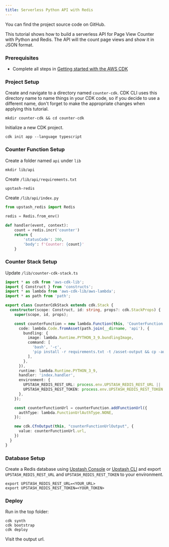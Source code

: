 ```yaml
---
title: Serverless Python API with Redis
---
```

<Card title="GitHub Repository" icon="github" href="https://github.com/upstash/redis-js/tree/main/examples/aws-cdk-python" horizontal>
  You can find the project source code on GitHub.
</Card>

This tutorial shows how to build a serverless API for Page View Counter with
Python and Redis. The API will the count page views and show it in JSON format.

### Prerequisites

- Complete all steps in [Getting started with the AWS CDK](https://docs.aws.amazon.com/cdk/v2/guide/getting_started.html)

### Project Setup

Create and navigate to a directory named `counter-cdk`. CDK CLI uses this directory name to name things in your CDK code, so if you decide to use a different name, don't forget to make the appropriate changes when applying this tutorial.

```shell
mkdir counter-cdk && cd counter-cdk
```

Initialize a new CDK project.

```shell
cdk init app --language typescript
```

### Counter Function Setup

Create a folder named `api` under `lib`

```shell
mkdir lib/api
```

Create `/lib/api/requirements.txt`

```txt /lib/api/requirements.txt
upstash-redis
```

Create `/lib/api/index.py`

```py /lib/api/index.py
from upstash_redis import Redis

redis = Redis.from_env()

def handler(event, context):
    count = redis.incr('counter')
    return {
        'statusCode': 200,
        'body': f'Counter: {count}'
    }
```

### Counter Stack Setup

Update `/lib/counter-cdk-stack.ts`

```ts /lib/counter-cdk-stack.ts
import * as cdk from 'aws-cdk-lib';
import { Construct } from 'constructs';
import * as lambda from 'aws-cdk-lib/aws-lambda';
import * as path from 'path';

export class CounterCdkStack extends cdk.Stack {
  constructor(scope: Construct, id: string, props?: cdk.StackProps) {
    super(scope, id, props);

    const counterFunction = new lambda.Function(this, 'CounterFunction', {
      code: lambda.Code.fromAsset(path.join(__dirname, 'api'), {
        bundling: {
          image: lambda.Runtime.PYTHON_3_9.bundlingImage,
          command: [
            'bash', '-c',
            'pip install -r requirements.txt -t /asset-output && cp -au . /asset-output'
          ],
        },
      }),
      runtime: lambda.Runtime.PYTHON_3_9,
      handler: 'index.handler',
      environment: {
        UPSTASH_REDIS_REST_URL: process.env.UPSTASH_REDIS_REST_URL || '',
        UPSTASH_REDIS_REST_TOKEN: process.env.UPSTASH_REDIS_REST_TOKEN || '',
      },
    });

    const counterFunctionUrl = counterFunction.addFunctionUrl({
      authType: lambda.FunctionUrlAuthType.NONE,
    });

    new cdk.CfnOutput(this, "counterFunctionUrlOutput", {
      value: counterFunctionUrl.url,
    })
  }
}
```

### Database Setup

Create a Redis database using [Upstash Console](https://console.upstash.com) or [Upstash CLI](https://github.com/upstash/cli) and export `UPSTASH_REDIS_REST_URL` and `UPSTASH_REDIS_REST_TOKEN` to your environment.

```shell
export UPSTASH_REDIS_REST_URL=<YOUR_URL>
export UPSTASH_REDIS_REST_TOKEN=<YOUR_TOKEN>
```

### Deploy

Run in the top folder:

```shell
cdk synth
cdk bootstrap
cdk deploy
```

Visit the output url.